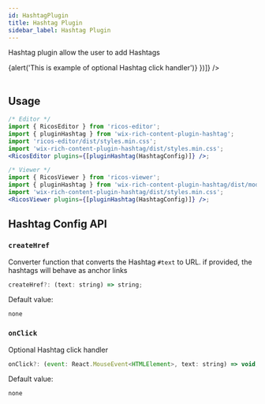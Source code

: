 ```yaml
---
id: HashtagPlugin
title: Hashtag Plugin
sidebar_label: Hashtag Plugin
---
```



Hashtag plugin allow the user to add Hashtags

<div className="card">
  <RicosEditorWithMobile
    content={content('This is #Hashtag, try to add one yourself')}
    placeholder={'Type here!'}
    plugins={[pluginHashtag({ onClick: () => {alert('This is example of optional Hashtag click handler')} })]}
  />
</div>
<br />

## Usage

```jsx
/* Editor */
import { RicosEditor } from 'ricos-editor';
import { pluginHashtag } from 'wix-rich-content-plugin-hashtag';
import 'ricos-editor/dist/styles.min.css';
import 'wix-rich-content-plugin-hashtag/dist/styles.min.css';
<RicosEditor plugins={[pluginHashtag(HashtagConfig)]} />;

/* Viewer */
import { RicosViewer } from 'ricos-viewer';
import { pluginHashtag } from 'wix-rich-content-plugin-hashtag/dist/module.viewer';
import 'wix-rich-content-plugin-hashtag/dist/styles.min.css';
<RicosViewer plugins={[pluginHashtag(HashtagConfig)]} />;
```

## Hashtag Config API

### `createHref`

Converter function that converts the Hashtag `#text` to URL. if provided, the hashtags will behave as anchor links

```jsx
createHref?: (text: string) => string;
```

Default value:

```jsx
none
```

### `onClick`

Optional Hashtag click handler

```jsx
onClick?: (event: React.MouseEvent<HTMLElement>, text: string) => void;
```

Default value:

```jsx
none
```

<br />
